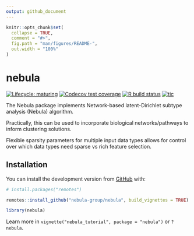 ```yaml
---
output: github_document
---
```


<!-- README.md is generated from README.Rmd. Please edit that file -->

```r
knitr::opts_chunk$set(
  collapse = TRUE,
  comment = "#>",
  fig.path = "man/figures/README-",
  out.width = "100%"
)
```
# nebula 

<!-- badges: start -->

[![Lifecycle: maturing](https://img.shields.io/badge/lifecycle-maturing-blue.svg)](https://www.tidyverse.org/lifecycle/#maturing) 
<!-- [![CRAN status](https://www.r-pkg.org/badges/version/nebula)](https://CRAN.R-project.org/package=nebula) -->
[![Codecov test coverage](https://codecov.io/gh/nebula-group/nebula/branch/master/graph/badge.svg)](https://codecov.io/gh/nebula-group/nebula?branch=master)
[![R build status](https://github.com/nebula-group/nebula/workflows/R-CMD-check/badge.svg)](https://github.com/nebula-group/nebula/actions)
[![tic](https://github.com/margarethannum/nebula/workflows/tic/badge.svg?branch=master)](https://github.com/margarethannum/nebula/actions)
<!-- badges: end -->

The Nebula package implements Network-based latent-Dirichlet subtype analysis (Nebula) algorithm. 

Practically, this can be used to incorporate biological networks/pathways to inform clustering solutions.

Flexible sparsity parameters for multiple input data types allows for control over which data types need sparse vs rich feature selection.


## Installation

You can install the development version from [GitHub](https://github.com/nebula-group/nebula) with:

``` r
# install.packages("remotes")

remotes::install_github("nebula-group/nebula", build_vignettes = TRUE)

library(nebula)
```

Learn more in ` vignette("nebula_tutorial", package = "nebula") ` or `?nebula`. 

